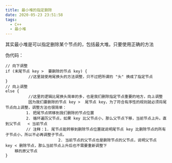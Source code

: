 ```yaml
---
title: 最小堆的指定删除
date: 2020-05-23 23:51:58
tags:
  - C++
  - 最小堆
---
```


其实最小堆是可以指定删除某个节点的，包括最大堆。只要使用正确的方法

伪代码：

```
// 向下调整
if (末尾节点 key >  要删除的节点 key) {
          //这里就使用尾换头的方法调整，只不过把所谓的 "头" 换成了指定节点
}
// 向上调整
else {
          //这里的逻辑比尾换头简单的多，也是我们删除指定节点重要的地方，向上调整
          因为我们要删除的节点 key >  尾节点 key，为了符合有序性的规则就必须将尾节点向上调整，调整方法也很简单：
         1. 把尾节点转移到我们删除的节点位置
         2. 循环遍历父节点，如果 key 比父节点小，那么父节点下移，当前节点上升。直到父节点   < 当前节点
         // 注释：1. 尾节点能转移到删除节点位置就说明尾节点 key 比删除节点的所有子节点小，所以不必再调整子节点。
                       2. 当前节点的父节点也是删除节点的父节点，说明父节点 key < 删除节点，那么当前节点上升后也不需要重新调整下                               移的原父节点
}
```
